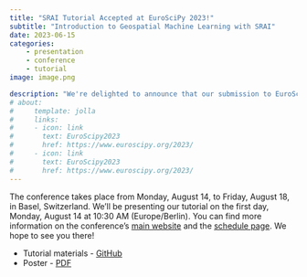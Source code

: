 ```yaml
---
title: "SRAI Tutorial Accepted at EuroSciPy 2023!"
subtitle: "Introduction to Geospatial Machine Learning with SRAI"
date: 2023-06-15
categories:
    - presentation
    - conference
    - tutorial
image: image.png

description: "We're delighted to announce that our submission to EuroSciPy 2023 has been accepted! We'll be presenting a tutorial on geospatial machine learning with SRAI and a poster about the SRAI project."
# about:
#     template: jolla
#     links:
#     - icon: link
#       text: EuroScipy2023
#       href: https://www.euroscipy.org/2023/
#     - icon: link
#       text: EuroScipy2023
#       href: https://www.euroscipy.org/2023/
---
```



The conference takes place from Monday, August 14, to Friday, August 18, in Basel, Switzerland. We'll be presenting our tutorial on the first day, Monday, August 14 at 10:30 AM (Europe/Berlin).
You can find more information on the conference's [main website](https://www.euroscipy.org/2023) and the [schedule page](https://pretalx.com/euroscipy-2023/schedule/). We hope to see you there!

* Tutorial materials - [GitHub](https://github.com/kraina-ai/srai-tutorial/)
* Poster - [PDF](/pages/publications/srai-euroscipy-poster/poster.pdf)
